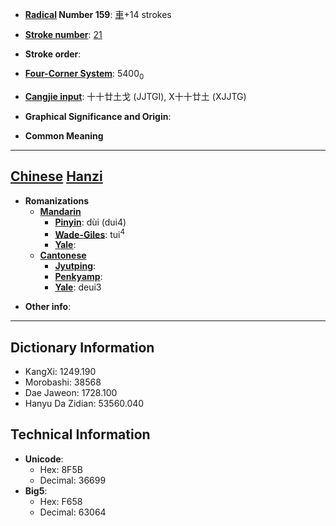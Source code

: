 * '''[[Wiktionary:Chinese radical index| Radical]] Number 159''': [[Wiktionary:Chinese radical index 車|車]]+14 strokes

* '''[[Wiktionary:Chinese total strokes index|Stroke number]]''': [[Wiktionary:Chinese total strokes index 21|21]]

* '''Stroke order''': 

* '''[[Wiktionary:Chinese four corner index|Four-Corner System]]''': 5400<sub>0</sub>

* '''[[Wiktionary:Chinese Cangjie index|Cangjie input]]''': 十十廿土戈 (JJTGI), X十十廿土 (XJJTG)

* '''Graphical Significance and Origin''': 

* '''Common Meaning'''

----

== [[Chinese]] [[Hanzi]] ==

* '''Romanizations'''
** '''[[Mandarin]]'''
*** '''[[Pinyin]]''': dùi (dui4)
*** '''[[Wade-Giles]]''': tui<sup>4</sup>
*** '''[[Yale]]''': 
** '''[[Cantonese]]'''
*** '''[[Jyutping]]''':
*** '''[[Penkyamp]]''': 
*** '''[[Yale]]''': deui3

* '''Other info''': 

----

== Dictionary Information ==

* KangXi: 1249.190
* Morobashi: 38568
* Dae Jaweon: 1728.100
* Hanyu Da Zidian: 53560.040

== Technical Information ==

* '''Unicode''':
** Hex: 8F5B
** Decimal: 36699
* '''Big5''':
** Hex: F658
** Decimal: 63064